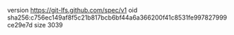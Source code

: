 version https://git-lfs.github.com/spec/v1
oid sha256:c756ec149af8f5c21b817bcb6bf44a6a366200f41c8531fe997827999ce29e7d
size 3039
